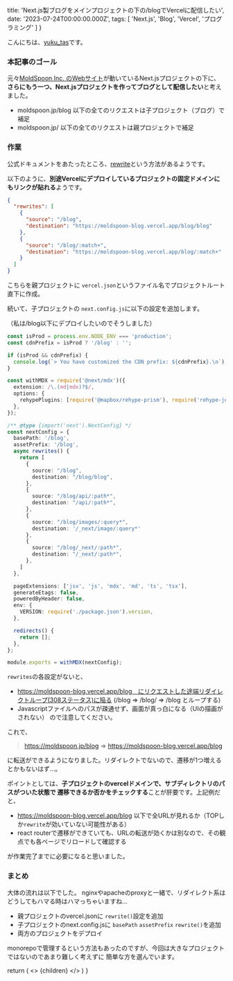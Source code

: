 


  title: 'Next.js製ブログをメインプロジェクトの下の/blogでVercelに配信したい',
  date: '2023-07-24T00:00:00.000Z',
  tags: [
    'Next.js',
    'Blog',
    'Vercel',
    'プログラミング'
  ]
}

こんにちは、[yuku_tas](https://twitter.com/yuku_tas)です。

### 本記事のゴール

元々[MoldSpoon Inc. のWebサイト](https://moldspoon.jp/)が動いているNext.jsプロジェクトの下に、
**さらにもう一つ、Next.jsプロジェクトを作ってブログとして配信したい**と考えました。

* moldspoon.jp/blog 以下の全てのリクエストは子プロジェクト（ブログ）で補足
* moldspoon.jp/ 以下の全てのリクエストは親プロジェクトで補足


### 作業

公式ドキュメントをあたったところ、[rewrite](https://vercel.com/docs/concepts/edge-network/rewrites)という方法があるようです。

以下のように、**別途Vercelにデプロイしているプロジェクトの固定ドメインにもリンクが貼れる**ようです。

<CodeBlockTitle title="vercel.json" />

```json
{
  "rewrites": [
    {
      "source": "/blog",
      "destination": "https://moldspoon-blog.vercel.app/blog/blog"
    },
    {
      "source": "/blog/:match+",
      "destination": "https://moldspoon-blog.vercel.app/blog/:match+"
    }
  ]
}
```

こちらを親プロジェクトに `vercel.json`というファイル名でプロジェクトルート直下に作成。

続いて、子プロジェクトの `next.config.js`に以下の設定を追加します。

（私は/blog以下にデプロイしたいのでそうしました）

<CodeBlockTitle title="next.config.js" />

```typescript
const isProd = process.env.NODE_ENV === 'production';
const cdnPrefix = isProd ? '/blog' : '';

if (isProd && cdnPrefix) {
  console.log(`> You have customized the CDN prefix: ${cdnPrefix}.\n`);
}

const withMDX = require('@next/mdx')({
  extension: /\.(md|mdx)?$/,
  options: {
    rehypePlugins: [require('@mapbox/rehype-prism'), require('rehype-join-line')],
  },
});

/** @type {import('next').NextConfig} */
const nextConfig = {
  basePath: '/blog',
  assetPrefix: '/blog',
  async rewrites() {
    return [
      {
        source: "/blog",
        destination: "/blog/blog",
      },
      {
        source: "/blog/api/:path*",
        destination: "/api/:path*",
      },
      {
        source: "/blog/images/:query*",
        destination: '/_next/image/:query*'
      },
      {
        source: "/blog/_next/:path*",
        destination: "/_next/:path*",
      },
    ]
  },

  pageExtensions: ['jsx', 'js', 'mdx', 'md', 'ts', 'tsx'],
  generateEtags: false,
  poweredByHeader: false,
  env: {
    VERSION: require('./package.json').version,
  },

  redirects() {
    return [];
  },
};

module.exports = withMDX(nextConfig);
```

`rewrites`の各設定がないと、
- https://moldspoon-blog.vercel.app/blog　にリクエストした途端リダイレクトループ(308ステータス)に陥る (/blog => /blog/ => /blog とループする)
- Javascriptファイルへのパスが疎通せず、画面が真っ白になる（UIの描画がされない）
ので注意してください。

これで、

<CodeBlockTitle title="" />

> https://moldspoon.jp/blog => https://moldspoon-blog.vercel.app/blog

に転送ができるようになりました。リダイレクトでないので、遷移が1つ増えるとかもないはず...。

ポイントとしては、**子プロジェクトのvercelドメインで、サブディレクトリのパスがついた状態で
遷移できるか否かをチェックする**ことが肝要です。上記例だと、

- https://moldspoon-blog.vercel.app/blog 以下で全URLが見れるか（TOPしか`rewrite`が効いていない可能性がある）
- react routerで遷移ができていても、URLの転送が効くかは別なので、その観点でも各ページでリロードして確認する

が作業完了までに必要になると思いました。

### まとめ

大体の流れは以下でした。
nginxやapacheのproxyと一緒で、リダイレクト系はどうしてもハマる時はハマっちゃいますね...

- 親プロジェクトのvercel.jsonに `rewrite()`設定を追加
- 子プロジェクトのnext.config.jsに `basePath` `assetPrefix` `rewrite()`を追加
- 両方のプロジェクトをデプロイ

monorepoで管理するという方法もあったのですが、今回は大きなプロジェクトではないのであまり難しく考えずに
簡単な方を選んでいます。

  return (
    <Layout meta={meta}>
      <>
        {children}
      </>
    </Layout>
  )
}


